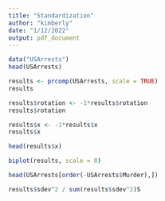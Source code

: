 ```yaml
---
title: "Standardization"
author: "kimberly"
date: "1/12/2022"
output: pdf_document
---
```


```r
data("USArrests")
head(USArrests)

```
```r
results <- prcomp(USArrests, scale = TRUE)
results
```
```r
results$rotation <- -1*results$rotation
results$rotation
```
```r
results$x <- -1*results$x
results$x
```
```r
head(results$x)
```
```r
biplot(results, scale = 0)
```
```r
head(USArrests[order(-USArrests$Murder),])
```
```r
results$sdev^2 / sum(results$sdev^2)S
```